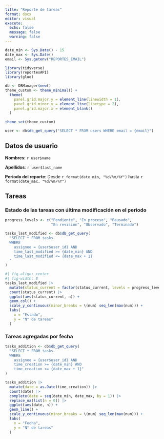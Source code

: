 ```yaml
---
title: "Reporte de tareas"
format: docx
editor: visual
execute: 
  echo: false
  message: false
  warning: false
---
```


```r
date_min <- Sys.Date() - 15
date_max <- Sys.Date()
email <- Sys.getenv("REPORTES_EMAIL")
```

```r
library(tidyverse)
library(reportesAPI)
library(glue)

db <- DBManager$new()
theme_custom <- theme_minimal() +
  theme(
    panel.grid.major.y = element_line(linewidth = 1),
    panel.grid.minor.y = element_line(linetype = 2),
    panel.grid.major.x = element_blank()
  )
  
theme_set(theme_custom)
```

```r
user <- db$db_get_query("SELECT * FROM users WHERE email = {email}")
```

## Datos de usuario

**Nombres**: `r user$name`

**Apellidos**: `r user$last_name`

**Periodo del reporte**: Desde `r format(date_min, "%d/%m/%Y")` hasta `r format(date_max, "%d/%m/%Y")`

\pagebreak

## Tareas

### Estado de las tareas con última modificación en el periodo

```r
progress_levels <- c("Pendiente", "En proceso", "Pausado", 
                     "En revisión", "Observado", "Terminado")
```

```r
tasks_last_modified <- db$db_get_query(
  "SELECT * FROM tasks 
  WHERE 
    assignee = {user$user_id} AND
    time_last_modified >= {date_min} AND
    time_last_modified <= {date_max + 1}
  "
)
```

```r
#| fig-align: center
#| fig-width: 8
tasks_last_modified |> 
  mutate(status_current = factor(status_current, levels = progress_levels)) |> 
  count(status_current) |> 
  ggplot(aes(status_current, n)) +
  geom_col() +
  scale_y_continuous(minor_breaks = \(num) seq_len(max(num))) +
  labs(
    x = "Estado",
    y = "N° de tareas"
  ) 
```

### Tareas agregadas por fecha

```r
tasks_addition <- db$db_get_query(
  "SELECT * FROM tasks
  WHERE 
    assignee = {user$user_id} AND
    time_creation >= {date_min} AND
    time_creation <= {date_max + 1}"
)
```

```r
tasks_addition |> 
  mutate(date = as.Date(time_creation)) |> 
  count(date) |> 
  complete(date = seq(date_min, date_max, by = 1)) |> 
  replace_na(list(n = 0)) |> 
  ggplot(aes(date, n)) +
  geom_line() +
  scale_y_continuous(minor_breaks = \(num) seq_len(max(num))) +
  labs(
    x = "Fecha",
    y = "N° de tareas"
  )
```

